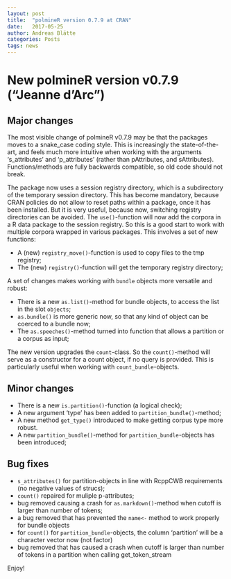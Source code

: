 ```yaml
---
layout: post
title:  "polmineR version 0.7.9 at CRAN"
date:   2017-05-25
author: Andreas Blätte
categories: Posts
tags: news
---
```


# New polmineR version v0.7.9 ("Jeanne d'Arc")

## Major changes

The most visible change of polmineR v0.7.9 may be that the packages moves to a snake_case coding style. This is increasingly the state-of-the-art, and feels much more intuitive when working with the arguments 's_attributes' and 'p_attributes' (rather than pAttributes, and sAttributes). Functions/methods are fully backwards compatible, so old code should not break.

The package now uses a session registry directory, which is a subdirectory of the temporary session directory. This has become mandatory, because CRAN policies do not allow to reset paths within a package, once it has been installed. But it is very useful, because now, switching registry directories can be avoided. The `use()`-function will now add the corpora in a R data package to the session registry. So this is a good start to work with multiple corpora wrapped in various packages. This involves a set of new functions:

* A (new) `registry_move()`-function is used to copy files to the tmp registry;
* The (new) `registry()`-function will get the temporary registry directory;

A set of changes makes working with `bundle` objects more versatile and robust:

* There is a new `as.list()`-method for bundle objects, to access the list in the slot `objects`;
* `as.bundle()` is more generic now, so that any kind of object can be coerced to a bundle now;
* The `as.speeches()`-method turned into function that allows a partition or a corpus as input;

The new version upgrades the `count`-class. So the `count()`-method will serve as a constructor for a count object, if no query is provided. This is particularly useful when working with `count_bundle`-objects. 

## Minor changes

* There is a new `is.partition()`-function (a logical check);
* A new argument 'type' has been added to `partition_bundle()`-method;
* A new method `get_type()` introduced to make getting corpus type more robust.
* A new `partition_bundle()`-method for `partition_bundle`-objects has been introduced;

## Bug fixes

* `s_attributes()` for partition-objects in line with RcppCWB requirements (no negative values of strucs);
* `count()` repaired for muliple p-attributes;
* bug removed causing a crash for `as.markdown()`-method when cutoff is larger than number of tokens;
* a bug removed that has prevented the `name<-` method to work properly for bundle objects
* for `count()` for `partition_bundle`-objects, the column 'partition' will be a character vector now (not factor)
* bug removed that has caused a crash when cutoff is larger than number of tokens in a partition when calling get_token_stream

Enjoy!
